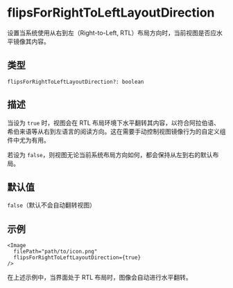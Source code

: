 # flipsForRightToLeftLayoutDirection 

设置当系统使用从右到左（Right-to-Left, RTL）布局方向时，当前视图是否应水平镜像其内容。

## 类型

`flipsForRightToLeftLayoutDirection?: boolean`

## 描述

当设为 `true` 时，视图会在 RTL 布局环境下水平翻转其内容，以符合阿拉伯语、希伯来语等从右到左语言的阅读方向。这在需要手动控制视图镜像行为的自定义组件中尤为有用。

若设为 `false`，则视图无论当前系统布局方向如何，都会保持从左到右的默认布局。

## 默认值

`false`（默认不会自动翻转视图）

## 示例

```tsx
<Image
  filePath="path/to/icon.png"
  flipsForRightToLeftLayoutDirection={true}
/>
```

在上述示例中，当界面处于 RTL 布局时，图像会自动进行水平翻转。
